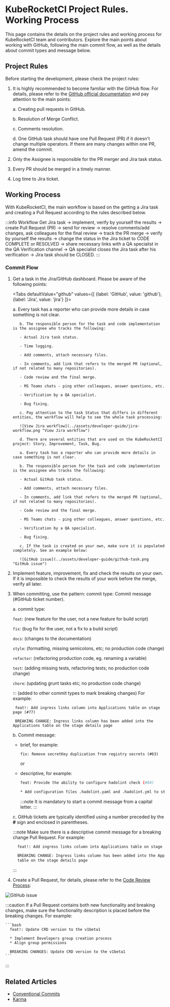 
# KubeRocketCI Project Rules. Working Process

This page contains the details on the project rules and working process for KubeRocketCI team and contributors. Explore the main points about working with GitHub, following the main commit flow, as well as the details about commit types and message below.

## Project Rules

Before starting the development, please check the project rules:

1. It is highly recommended to become familiar with the GitHub flow. For details, please refer to the [GitHub official documentation](https://docs.github.com/en/get-started/using-github/github-flow) and pay attention to the main points:

    a. Creating pull requests in GitHub.

    b. Resolution of Merge Conflict.

    c. Comments resolution.

    d. One GitHub task should have one Pull Request (PR) if it doesn't change multiple operators. If there are many changes within one PR, amend the commit.

2. Only the Assignee is responsible for the PR merger and Jira task status.

3. Every PR should be merged in a timely manner.

4. Log time to Jira ticket.

## Working Process

With KubeRocketCI, the main workflow is based on the getting a Jira task and creating a Pull Request according to the rules described below.

:::info Workflow
  Get Jira task → implement, verify by yourself the results → create Pull Request (PR) → send for review → resolve comments/add changes, ask colleagues for the final review → track the PR merge → verify by yourself the results → change the status in the Jira ticket to CODE COMPLETE or RESOLVED → share necessary links with a QA specialist in the QA Verification channel → QA specialist closes the Jira task after his verification → Jira task should be CLOSED.
:::

### Commit Flow

1. Get a task in the Jira/GitHub dashboard. Please be aware of the following points:

    <Tabs
      defaultValue="github"
      values={[
        {label: 'GitHub', value: 'github'},
        {label: 'Jira', value: 'jira'}
      ]}>

      <TabItem value="jira">
          a. Every task has a reporter who can provide more details in case something is not clear.

          b. The responsible person for the task and code implementation is the assignee who tracks the following:

          - Actual Jira task status.

          - Time logging.

          - Add comments, attach necessary files.

          - In comments, add link that refers to the merged PR (optional, if not related to many repositories).

          - Code review and the final merge.

          - MS Teams chats - ping other colleagues, answer questions, etc.

          - Verification by a QA specialist.

          - Bug fixing.

          c. Pay attention to the task Status that differs in different entities, the workflow will help to see the whole task processing:

          ![View Jira workflow](../assets/developer-guide/jira-workflow.png "View Jira workflow")

          d. There are several entities that are used on the KubeRocketCI project: Story, Improvement, Task, Bug.
      </TabItem>

      <TabItem value="github">

          a. Every task has a reporter who can provide more details in case something is not clear.

          b. The responsible person for the task and code implementation is the assignee who tracks the following:

          - Actual GitHub task status.

          - Add comments, attach necessary files.

          - In comments, add link that refers to the merged PR (optional, if not related to many repositories).

          - Code review and the final merge.

          - MS Teams chats - ping other colleagues, answer questions, etc.

          - Verification by a QA specialist.

          - Bug fixing.

          c. If the task is created on your own, make sure it is populated completely. See an example below:

          ![GitHub issue](../assets/developer-guide/github-task.png "GitHub issue")
      </TabItem>
    </Tabs>

2. Implement feature, improvement, fix and check the results on your own. If it is impossible to check the results of your work before the merge, verify all later.

3. When committing, use the pattern: commit type: Commit message (#GitHub ticket number).

    a. commit type:

    `feat`: (new feature for the user, not a new feature for build script)

    `fix`: (bug fix for the user, not a fix to a build script)

    `docs`: (changes to the documentation)

    `style`: (formatting, missing semicolons, etc; no production code change)

    `refactor`: (refactoring production code, eg. renaming a variable)

    `test`: (adding missing tests, refactoring tests; no production code change)

    `chore`: (updating grunt tasks etc; no production code change)

    `!`: (added to other commit types to mark breaking changes) For example:

        feat!: Add ingress links column into Applications table on stage page (#77)

        BREAKING CHANGE: Ingress links column has been added into the Applications table on the stage details page

    b. Commit message:

    * brief, for example:

      ``fix: Remove secretKey duplication from registry secrets (#63)``

      or

    * descriptive, for example:

      ```bash
      feat: Provide the ability to configure hadolint check (#88)

      * Add configuration files .hadolint.yaml and .hadolint.yml to stash
      ```

      :::note
        It is mandatory to start a commit message from a capital letter.
      :::

    c. GitHub tickets are typically identified using a number preceded by the **#** sign and enclosed in parentheses.

    :::note
      Make sure there is a descriptive commit message for a breaking change Pull Request. For example:

      ```bash
        feat!: Add ingress links column into Applications table on stage page (#77)

        BREAKING CHANGE: Ingress links column has been added into the Applications
        table on the stage details page
      ```
    :::

4. Create a Pull Request, for details, please refer to the [Code Review Process](https://docs.github.com/en/pull-requests/collaborating-with-pull-requests/reviewing-changes-in-pull-requests/about-pull-request-reviews):

  ![GitHub issue](../assets/developer-guide/merge_request.png "GitHub issue")

  :::caution
    If a Pull Request contains both new functionality and breaking changes, make sure the functionality description is placed before the breaking changes. For example:

    ```bash
      feat!: Update CRD version to the v1beta1

      * Implement Developers group creation process
      * Align group permissions

      BREAKING CHANGES: Update CRD version to the v1beta1
    ```
  :::

## Related Articles

* [Conventional Commits](https://www.conventionalcommits.org/)
* [Karma](http://karma-runner.github.io/1.0/dev/git-commit-msg.html)
